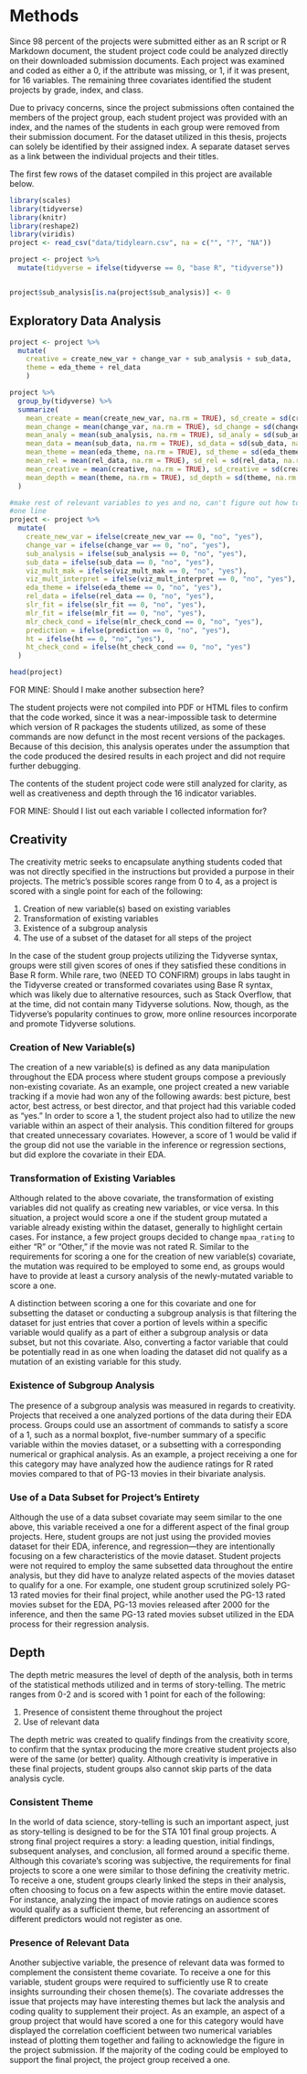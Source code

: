# Methods

Since 98 percent of the projects were submitted either as an R script or R Markdown
document, the student project code could be analyzed directly on their downloaded
submission documents. Each project was examined and coded as either a 
0, if the attribute was missing, or 1, if it was present, for 16 variables. The 
remaining three covariates identified the student projects by grade, index, and 
class.

Due to privacy concerns, since the project submissions often contained the 
members of the project group, each student project was provided with an index, 
and the names of the students in each group were removed from their submission 
document. For the dataset utilized in this thesis, projects can 
solely be identified by their assigned index. A separate dataset serves as a link 
between the individual projects and their titles.

The first few rows of the dataset compiled in this project are available below.

```r
library(scales)
library(tidyverse)
library(knitr)
library(reshape2)
library(viridis)
project <- read_csv("data/tidylearn.csv", na = c("", "?", "NA"))
```


```r
project <- project %>%
  mutate(tidyverse = ifelse(tidyverse == 0, "base R", "tidyverse"))


project$sub_analysis[is.na(project$sub_analysis)] <- 0
```

## Exploratory Data Analysis

```r
project <- project %>% 
  mutate(
    creative = create_new_var + change_var + sub_analysis + sub_data, 
    theme = eda_theme + rel_data
    )
```

```r
project %>%
  group_by(tidyverse) %>%
  summarize(
    mean_create = mean(create_new_var, na.rm = TRUE), sd_create = sd(create_new_var, na.rm = TRUE),
    mean_change = mean(change_var, na.rm = TRUE), sd_change = sd(change_var, na.rm = TRUE),
    mean_analy = mean(sub_analysis, na.rm = TRUE), sd_analy = sd(sub_analysis, na.rm = TRUE),
    mean_data = mean(sub_data, na.rm = TRUE), sd_data = sd(sub_data, na.rm = TRUE),
    mean_theme = mean(eda_theme, na.rm = TRUE), sd_theme = sd(eda_theme, na.rm = TRUE),
    mean_rel = mean(rel_data, na.rm = TRUE), sd_rel = sd(rel_data, na.rm = TRUE),
    mean_creative = mean(creative, na.rm = TRUE), sd_creative = sd(creative, na.rm = TRUE),
    mean_depth = mean(theme, na.rm = TRUE), sd_depth = sd(theme, na.rm = TRUE)
  )
```

```r
#make rest of relevant variables to yes and no, can't figure out how to do it in
#one line
project <- project %>%
  mutate(
    create_new_var = ifelse(create_new_var == 0, "no", "yes"),
    change_var = ifelse(change_var == 0, "no", "yes"),
    sub_analysis = ifelse(sub_analysis == 0, "no", "yes"),
    sub_data = ifelse(sub_data == 0, "no", "yes"),
    viz_mult_mak = ifelse(viz_mult_mak == 0, "no", "yes"),
    viz_mult_interpret = ifelse(viz_mult_interpret == 0, "no", "yes"),
    eda_theme = ifelse(eda_theme == 0, "no", "yes"),
    rel_data = ifelse(rel_data == 0, "no", "yes"),
    slr_fit = ifelse(slr_fit == 0, "no", "yes"),
    mlr_fit = ifelse(mlr_fit == 0, "no", "yes"),
    mlr_check_cond = ifelse(mlr_check_cond == 0, "no", "yes"),
    prediction = ifelse(prediction == 0, "no", "yes"),
    ht = ifelse(ht == 0, "no", "yes"),
    ht_check_cond = ifelse(ht_check_cond == 0, "no", "yes")
  )
```

```r
head(project)
```

FOR MINE: Should I make another subsection here?

The student projects were not compiled into PDF or HTML files to confirm that the code
worked, since it was a near-impossible task to determine which version of R packages
the students utilized, as some of these commands are now defunct in the most
recent versions of the packages. Because of this decision, this analysis operates
under the assumption that the code produced the desired results in each project
and did not require further debugging. 

The contents of the student project code were still analyzed for clarity, 
as well as creativeness and depth through the 16 indicator variables.

FOR MINE: Should I list out each variable I collected information for?

## Creativity

The creativity metric seeks to encapsulate anything students coded that was 
not directly specified in the instructions but provided a purpose 
in their projects. The metric's possible scores range from 0 to 4, as a project is
scored with a single point for each of the following:

1. Creation of new variable(s) based on existing variables 
1. Transformation of existing variables 
1. Existence of a subgroup analysis
1. The use of a subset of the dataset for all steps of the project

In the case of the student group projects utilizing the Tidyverse syntax, groups
were still given scores of ones if they satisfied these conditions in Base R form.
While rare, two (NEED TO CONFIRM) groups in labs taught in the Tidyverse created
or transformed covariates using Base R syntax, which was likely due to alternative
resources, such as Stack Overflow, that at the time, did not contain many Tidyverse
solutions. Now, though, as the Tidyverse's popularity continues to grow, more online
resources incorporate and promote Tidyverse solutions.

### Creation of New Variable(s)

The creation of a new variable(s) is defined as any data manipulation throughout the
EDA process where student groups compose a previously non-existing covariate. As
an example, one project created a new variable tracking if a movie had won any of
the following awards: best picture, best actor, best actress, or best director, and 
that project had this variable coded as "yes." In order to score a 1, the student 
project also had to utilize the new variable within an aspect of their analysis. 
This condition filtered for groups that created unnecessary covariates. However, a 
score of 1 would be valid if the group did not use the variable in the inference
or regression sections, but did explore the covariate in their EDA.

### Transformation of Existing Variables

Although related to the above covariate, the transformation of existing variables
did not qualify as creating new variables, or vice versa. In this situation, a 
project would score a one if the student group mutated a variable already existing
within the dataset, generally to highlight certain cases. For instance, a few 
project groups decided to change `mpaa_rating` to either "R" or "Other," if the 
movie was not rated R. Similar to the requirements for scoring a one for the creation
of new variable(s) covariate, the mutation was required to be employed to some end,
as groups would have to provide at least a cursory analysis of the newly-mutated
variable to score a one. 

A distinction between scoring a one for this covariate and one for 
subsetting the dataset or conducting a subgroup analysis is that filtering the 
dataset for just entries that cover a portion of levels within a specific variable
would qualify as a part of either a subgroup analysis or data subset, but not this
covariate. Also, converting a factor variable that could be potentially
read in as one when loading the dataset did not qualify as a mutation of an 
existing variable for this study.


### Existence of Subgroup Analysis

The presence of a subgroup analysis was measured in regards to 
creativity. Projects that received a one analyzed portions of the data 
during their EDA process. Groups could use an assortment of commands
to satisfy a score of a 1, such as a normal boxplot, five-number summary of a
specific variable within the movies dataset, or a subsetting with a corresponding
numerical or graphical analysis. As an example, a project receiving a one for this
category may have analyzed how the audience ratings for R rated movies compared 
to that of PG-13 movies in their bivariate analysis.

### Use of a Data Subset for Project's Entirety

Although the use of a data subset covariate may seem similar to the one above,
this variable received a one for a different aspect of the final group 
projects. Here, student groups are not just using the provided movies dataset
for their EDA, inference, and regression—they are intentionally focusing on a few
characteristics of the movie dataset. Student projects were not required to employ
the same subsetted data throughout the entire analysis, but
they did have to analyze related aspects of the movies dataset to qualify for a 
one. For example, one student group scrutinized solely PG-13 rated movies for 
their final project, while another used the PG-13 rated movies subset for the EDA,
PG-13 movies released after 2000 for the inference, and then the same PG-13 rated
movies subset utilized in the EDA process for their regression analysis.

## Depth

The depth metric measures the level of depth of the analysis, both in terms of the
statistical methods utilized and in terms of story-telling. The metric ranges
from 0-2 and is scored with 1 point for each of the following: 

1. Presence of consistent theme throughout the project
2. Use of relevant data

The depth metric was created to qualify findings from the creativity score, to 
confirm that the syntax producing the more creative student projects also were of
the same (or better) quality. Although creativity is imperative in these final
projects, student groups also cannot skip parts of the data analysis cycle.

### Consistent Theme

In the world of data science, story-telling is such an important aspect, just
as story-telling is designed to be for the STA 101 final group projects. A strong 
final project requires a story: a leading question, initial findings, subsequent 
analyses, and conclusion, all formed around a specific theme. Although this 
covariate's scoring was subjective, the requirements for final projects to score
a one were similar to those defining the creativity metric. To receive a one, student
groups clearly linked the steps in their analysis, often choosing
to focus on a few aspects within the entire movie dataset. For instance,
analyzing the impact of movie ratings on audience scores would qualify as a sufficient 
theme, but referencing an assortment of different predictors would not register
as one. 

### Presence of Relevant Data

Another subjective variable, the presence of relevant data was formed to complement
the consistent theme covariate. To receive a one for this variable, student groups were
required to sufficiently use R to create insights surrounding their chosen theme(s).
The covariate addresses the issue that projects may have interesting themes but lack the 
analysis and coding quality to supplement their project. As an example, an aspect
of a group project that would have scored a one for this category would have 
displayed the correlation coefficient between two numerical variables instead of 
plotting them together and failing to acknowledge the figure in the project submission.
If the majority of the coding could be employed to support the final project, the
project group received a one.